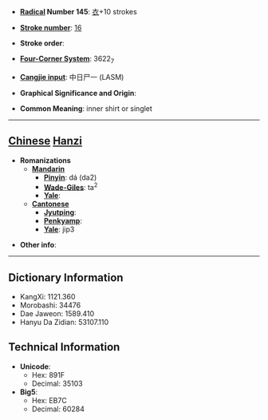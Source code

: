 * '''[[Wiktionary:Chinese radical index| Radical]] Number 145''': [[Wiktionary:Chinese radical index 衣|衣]]+10 strokes

* '''[[Wiktionary:Chinese total strokes index|Stroke number]]''': [[Wiktionary:Chinese total strokes index 16|16]]

* '''Stroke order''': 

* '''[[Wiktionary:Chinese four corner index|Four-Corner System]]''': 3622<sub>7</sub>

* '''[[Wiktionary:Chinese Cangjie index|Cangjie input]]''': 中日尸一 (LASM)

* '''Graphical Significance and Origin''': 

* '''Common Meaning''': inner shirt or singlet

----

== [[Chinese]] [[Hanzi]] ==

* '''Romanizations'''
** '''[[Mandarin]]'''
*** '''[[Pinyin]]''': dá (da2)
*** '''[[Wade-Giles]]''': ta<sup>2</sup>
*** '''[[Yale]]''': 
** '''[[Cantonese]]'''
*** '''[[Jyutping]]''':
*** '''[[Penkyamp]]''': 
*** '''[[Yale]]''': jip3

* '''Other info''': 

----

== Dictionary Information ==

* KangXi: 1121.360
* Morobashi: 34476
* Dae Jaweon: 1589.410
* Hanyu Da Zidian: 53107.110

== Technical Information ==

* '''Unicode''':
** Hex: 891F
** Decimal: 35103
* '''Big5''':
** Hex: EB7C
** Decimal: 60284